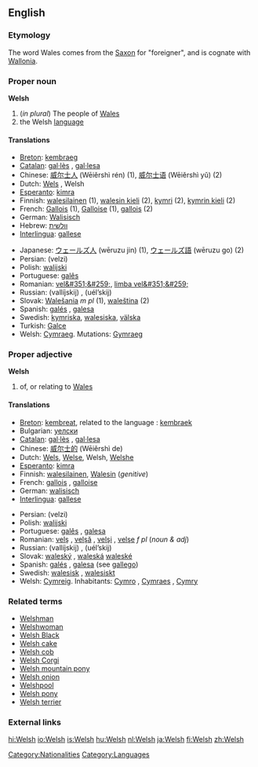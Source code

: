 {{interwiktionary|code=cy}}
{{see|welsh}}
==English==
{{wikipedia}}

===Etymology===
The word Wales comes from the [[Saxon]] for "foreigner", and is cognate with [[Wallonia]].

===Proper noun===
'''Welsh'''
#(''in plural'') The people of [[Wales]]
# the Welsh [[language]]

====Translations====
{{top}}
*[[Breton]]: [[kembraeg]] {{m}}
*[[Catalan]]: [[gal·lès]] {{m}}, [[gal·lesa]] {{f}}
*Chinese: [[威尔士人]] (Wēiěrshì rén) (1), [[威尔士语]] (Wēiěrshì yǔ) (2)
*Dutch: [[Wels]] {{n}}, Welsh {{n}}
*[[Esperanto]]: [[kimra]]
*Finnish: [[walesilainen]] (1), [[walesin kieli]] (2), [[kymri]] (2), [[kymrin kieli]] (2)
*French: [[Gallois]] {{m}} (1), [[Galloise]] {{f}} (1), [[gallois]] {{m}} (2)
*German: [[Walisisch]]
*Hebrew: [[וולשית]]
*[[Interlingua]]: [[gallese]]
{{mid}}
*Japanese: [[ウェールズ人]] (wēruzu jin) (1), [[ウェールズ語]] (wēruzu go) (2)
*Persian: {{FAchar|[[ولزی]]}} (velzi)
*Polish: [[walijski]]
*Portuguese: [[galês]] {{m}}
*Romanian: [[vel&#351;&#259;]], [[limba vel&#351;&#259;]] {{f}}
*Russian: {{trad|ru|валлийский}} (vallíjskij) {{m}}, {{trad|ru|уэльский}} (uél’skij) {{m}}
*Slovak: [[Walešania]] ''m pl'' (1), [[waleština]] {{f}} (2)
*Spanish: [[galés]] {{m}}, [[galesa]] {{f}}
*Swedish: [[kymriska]], [[walesiska]], [[välska]]
*Turkish: [[Galce]]
*Welsh: [[Cymraeg]]. Mutations: [[Gymraeg]]
{{bottom}}

===Proper adjective===
'''Welsh'''
# of, or relating to [[Wales]]

====Translations====
{{top}}
*[[Breton]]: [[kembreat]], related to the language : [[kembraek]]
*Bulgarian: [[уелски]] {{m}}
*[[Catalan]]: [[gal·lès]] {{m}}, [[gal·lesa]] {{f}}
*Chinese: [[威尔士的]] (Wēiěrshì de)
*Dutch: [[Wels]], [[Welse]], Welsh, [[Welshe]]
*[[Esperanto]]: [[kimra]]
*Finnish: [[walesilainen]], [[Wales#Finnish|Walesin]] (''genitive'')
*French: [[gallois]] {{m}}, [[galloise]] {{f}}
*German: [[walisisch]]
*[[Interlingua]]: [[gallese]]
{{mid}}
*Persian: {{FAchar|[[ولزی]]}} (velzi)
*Polish: [[walijski]]
*Portuguese: [[galês]] {{m}}, [[galesa]] {{f}}
*Romanian: [[velş]] {{m}}, [[velşă]] {{f}}, [[velşi]] {{p}}, [[velşe]] ''f pl'' (''noun & adj'')
*Russian: {{trad|ru|валлийский}} (vallíjskij) {{m}}, {{trad|ru|уэльский}} (uél’skij) {{m}}
*Slovak: [[waleský]] {{m}}, [[waleská]] {{f}} [[waleské]] {{n}}
*Spanish: [[galés]] {{m}}, [[galesa]] {{f}} (see [[gallego]])
*Swedish: [[walesisk]] {{c}}, [[walesiskt]] {{n}}
*Welsh: [[Cymreig]]. Inhabitants: [[Cymro]] {{m}}, [[Cymraes]] {{f}}, [[Cymry]] {{p}}
{{bottom}}

===Related terms===
*[[Welshman]]
*[[Welshwoman]]
*[[Welsh Black]]
*[[Welsh cake]]
*[[Welsh cob]]
*[[Welsh Corgi]]
*[[Welsh mountain pony]]
*[[Welsh onion]]
*[[Welshpool]]
*[[Welsh pony]]
*[[Welsh terrier]]

===External links===
{{ethnologue|code=cym}}

[[Category:Nationalities]]
[[Category:Languages]]

[[hi:Welsh]]
[[io:Welsh]]
[[is:Welsh]]
[[hu:Welsh]]
[[nl:Welsh]]
[[ja:Welsh]]
[[fi:Welsh]]
[[zh:Welsh]]
